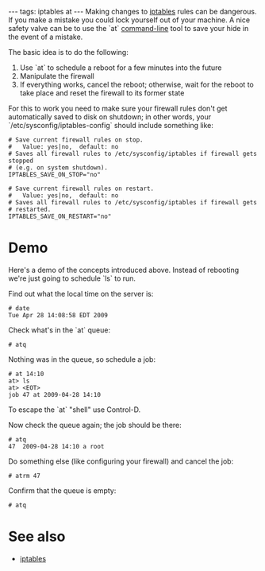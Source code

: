 ---
tags: iptables at
---
Making changes to [[iptables]] rules can be dangerous. If you make a mistake you could lock yourself out of your machine. A nice safety valve can be to use the `at` [[command-line]] tool to save your hide in the event of a mistake.

The basic idea is to do the following:

# Use `at` to schedule a reboot for a few minutes into the future
# Manipulate the firewall
# If everything works, cancel the reboot; otherwise, wait for the reboot to take place and reset the firewall to its former state

For this to work you need to make sure your firewall rules don't get automatically saved to disk on shutdown; in other words, your `/etc/sysconfig/iptables-config` should include something like:

<pre># Save current firewall rules on stop.
#   Value: yes|no,  default: no
# Saves all firewall rules to /etc/sysconfig/iptables if firewall gets stopped
# (e.g. on system shutdown).
IPTABLES_SAVE_ON_STOP="no"

# Save current firewall rules on restart.
#   Value: yes|no,  default: no
# Saves all firewall rules to /etc/sysconfig/iptables if firewall gets
# restarted.
IPTABLES_SAVE_ON_RESTART="no"</pre>

= Demo =

Here's a demo of the concepts introduced above. Instead of rebooting we're just going to schedule `ls` to run.

Find out what the local time on the server is:

<pre># date
Tue Apr 28 14:08:58 EDT 2009</pre>

Check what's in the `at` queue:

<pre># atq</pre>

Nothing was in the queue, so schedule a job:

<pre># at 14:10
at> ls
at> <EOT>
job 47 at 2009-04-28 14:10</pre>

To escape the `at` "shell" use Control-D.

Now check the queue again; the job should be there:

<pre># atq
47	2009-04-28 14:10 a root</pre>

Do something else (like configuring your firewall) and cancel the job:

<pre># atrm 47</pre>

Confirm that the queue is empty:

<pre># atq</pre>

= See also =

* [[iptables]]

